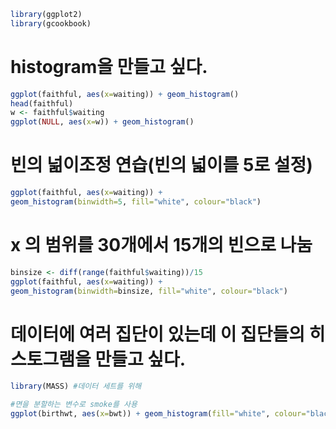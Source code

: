 ```r
library(ggplot2)
library(gcookbook)
```

# histogram을 만들고 싶다.
```r
ggplot(faithful, aes(x=waiting)) + geom_histogram()
head(faithful)
w <- faithful$waiting
ggplot(NULL, aes(x=w)) + geom_histogram()
```

# 빈의 넒이조정 연습(빈의 넓이를 5로 설정)
```r
ggplot(faithful, aes(x=waiting)) +
geom_histogram(binwidth=5, fill="white", colour="black")
```

# x 의 범위를 30개에서 15개의 빈으로 나눔
```r
binsize <- diff(range(faithful$waiting))/15
ggplot(faithful, aes(x=waiting)) +
geom_histogram(binwidth=binsize, fill="white", colour="black")
```


# 데이터에 여러 집단이 있는데 이 집단들의 히스토그램을 만들고 싶다. 
```r
library(MASS) #데이터 세트를 위해

#면을 분할하는 변수로 smoke를 사용
ggplot(birthwt, aes(x=bwt)) + geom_histogram(fill="white", colour="black") +  facet_grid(smoke ~ .)
```
